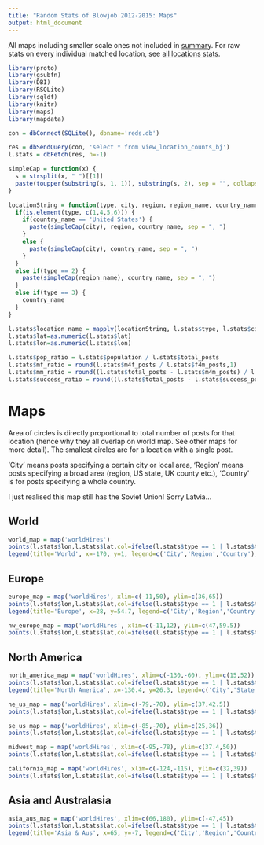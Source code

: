 ```yaml
---
title: "Random Stats of Blowjob 2012-2015: Maps"
output: html_document
---
```


All maps including smaller scale ones not included in [summary](index.html). For raw stats on every individual matched location, see [all locations stats](report-all-locations.html).

```r
library(proto)
library(gsubfn)
library(DBI)
library(RSQLite)
library(sqldf)
library(knitr)
library(maps)
library(mapdata)

con = dbConnect(SQLite(), dbname='reds.db')

res = dbSendQuery(con, 'select * from view_location_counts_bj')
l.stats = dbFetch(res, n=-1)

simpleCap = function(x) {
  s = strsplit(x, " ")[[1]]
  paste(toupper(substring(s, 1, 1)), substring(s, 2), sep = "", collapse = " ")
}

locationString = function(type, city, region, region_name, country_name) {
  if(is.element(type, c(1,4,5,6))) {
    if(country_name == 'United States') {
      paste(simpleCap(city), region, country_name, sep = ", ")
    }
    else {
      paste(simpleCap(city), country_name, sep = ", ")
    }
  }
  else if(type == 2) {
    paste(simpleCap(region_name), country_name, sep = ", ")
  }
  else if(type == 3) {
    country_name
  }
}

l.stats$location_name = mapply(locationString, l.stats$type, l.stats$city, l.stats$region, l.stats$region_name, l.stats$country_name)
l.stats$lat=as.numeric(l.stats$lat)
l.stats$lon=as.numeric(l.stats$lon)

l.stats$pop_ratio = l.stats$population / l.stats$total_posts
l.stats$mf_ratio = round(l.stats$m4f_posts / l.stats$f4m_posts,1)
l.stats$mm_ratio = round((l.stats$total_posts - l.stats$m4m_posts) / l.stats$m4m_posts,1)
l.stats$success_ratio = round((l.stats$total_posts - l.stats$success_posts) / l.stats$success_posts,1)
```

Maps
=====

Area of circles is directly proportional to total number of posts for that location (hence why they all overlap on world map. See other maps for more detail). The smallest circles are for a location with a single post.

'City' means posts specifying a certain city or local area, 'Region' means posts specifying a broad area (region, US state, UK county etc.), 'Country' is for posts specifying a whole country.

I just realised this map still has the Soviet Union! Sorry Latvia...

World
------

```r
world_map = map('worldHires')
points(l.stats$lon,l.stats$lat,col=ifelse(l.stats$type == 1 | l.stats$type == 6, 'red',ifelse(l.stats$type==2, 'blue', '#29C326')), pch=20,cex=l.stats$total_posts^(1/2) / 10)
legend(title='World', x=-170, y=1, legend=c('City','Region','Country'), fill=c('red','blue','#29C326'))
```

Europe
------

```r
europe_map = map('worldHires', xlim=c(-11,50), ylim=c(36,65))
points(l.stats$lon,l.stats$lat,col=ifelse(l.stats$type == 1 | l.stats$type == 6, 'red',ifelse(l.stats$type==2, 'blue', '#29C326')),pch=20,cex=l.stats$total_posts^(1/2) / 10)
legend(title='Europe', x=28, y=54.7, legend=c('City','Region','Country'), fill=c('red','blue','#29C326'))

nw_europe_map = map('worldHires', xlim=c(-11,12), ylim=c(47,59.5))
points(l.stats$lon,l.stats$lat,col=ifelse(l.stats$type == 1 | l.stats$type == 6, 'red',ifelse(l.stats$type==2, 'blue', '#29C326')),pch=20,cex=l.stats$total_posts^(1/2) / 10)
```

North America
---------------

```r
north_america_map = map('worldHires', xlim=c(-130,-60), ylim=c(15,52))
points(l.stats$lon,l.stats$lat,col=ifelse(l.stats$type == 1 | l.stats$type == 6, 'red',ifelse(l.stats$type==2, 'blue', '#29C326')),pch=20,cex=l.stats$total_posts^(1/2) / 10)
legend(title='North America', x=-130.4, y=26.3, legend=c('City','State / Region','Country'), fill=c('red','blue','#29C326'))

ne_us_map = map('worldHires', xlim=c(-79,-70), ylim=c(37,42.5))
points(l.stats$lon,l.stats$lat,col=ifelse(l.stats$type == 1 | l.stats$type == 6, 'red',ifelse(l.stats$type==2, 'blue', '#29C326')),pch=20,cex=l.stats$total_posts^(1/2) / 10)

se_us_map = map('worldHires', xlim=c(-85,-70), ylim=c(25,36))
points(l.stats$lon,l.stats$lat,col=ifelse(l.stats$type == 1 | l.stats$type == 6, 'red',ifelse(l.stats$type==2, 'blue', '#29C326')),pch=20,cex=l.stats$total_posts^(1/2) / 10)

midwest_map = map('worldHires', xlim=c(-95,-78), ylim=c(37.4,50))
points(l.stats$lon,l.stats$lat,col=ifelse(l.stats$type == 1 | l.stats$type == 6, 'red',ifelse(l.stats$type==2, 'blue', '#29C326')),pch=20,cex=l.stats$total_posts^(1/2) / 10)

california_map = map('worldHires', xlim=c(-124,-115), ylim=c(32,39))
points(l.stats$lon,l.stats$lat,col=ifelse(l.stats$type == 1 | l.stats$type == 6, 'red',ifelse(l.stats$type==2, 'blue', '#29C326')),pch=20,cex=l.stats$total_posts^(1/2) / 10)
```

Asia and Australasia
--------------------

```r
asia_aus_map = map('worldHires', xlim=c(66,180), ylim=c(-47,45))
points(l.stats$lon,l.stats$lat,col=ifelse(l.stats$type == 1 | l.stats$type == 6, 'red',ifelse(l.stats$type==2, 'blue', '#29C326')), pch=20,cex=l.stats$total_posts^(1/2) / 10)
legend(title='Asia & Aus', x=65, y=-7, legend=c('City','Region','Country'), fill=c('red','blue','#29C326'))
```

